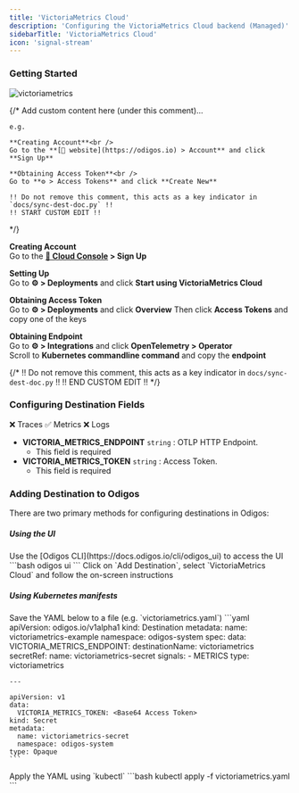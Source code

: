 ```yaml
---
title: 'VictoriaMetrics Cloud'
description: 'Configuring the VictoriaMetrics Cloud backend (Managed)'
sidebarTitle: 'VictoriaMetrics Cloud'
icon: 'signal-stream'
---
```


### Getting Started

<img src="https://d15jtxgb40qetw.cloudfront.net/victoriametrics.svg" alt="victoriametrics" className="not-prose h-20" />

{/*
    Add custom content here (under this comment)...

    e.g.

    **Creating Account**<br />
    Go to the **[🔗 website](https://odigos.io) > Account** and click **Sign Up**

    **Obtaining Access Token**<br />
    Go to **⚙️ > Access Tokens** and click **Create New**

    !! Do not remove this comment, this acts as a key indicator in `docs/sync-dest-doc.py` !!
    !! START CUSTOM EDIT !!
*/}

**Creating Account**<br />
Go to the **[🔗 Cloud Console](https://console.victoriametrics.cloud) > Sign Up**

**Setting Up**<br />
Go to **⚙️ > Deployments** and click **Start using VictoriaMetrics Cloud**

**Obtaining Access Token**<br />
Go to **⚙️ > Deployments** and click **Overview**
Then click **Access Tokens** and copy one of the keys

**Obtaining Endpoint**<br />
Go to **⚙️ > Integrations** and click **OpenTelemetry > Operator**<br />
Scroll to **Kubernetes commandline command** and copy the **endpoint**

{/*
    !! Do not remove this comment, this acts as a key indicator in `docs/sync-dest-doc.py` !!
    !! END CUSTOM EDIT !!
*/}

### Configuring Destination Fields

<Accordion title="Supported Signals:">
  ❌ Traces
  ✅ Metrics
  ❌ Logs
</Accordion>

- **VICTORIA_METRICS_ENDPOINT** `string` : OTLP HTTP Endpoint.
  - This field is required
- **VICTORIA_METRICS_TOKEN** `string` : Access Token.
  - This field is required

### Adding Destination to Odigos

There are two primary methods for configuring destinations in Odigos:

##### **Using the UI**

<Steps>
  <Step>
    Use the [Odigos CLI](https://docs.odigos.io/cli/odigos_ui) to access the UI
    ```bash
    odigos ui
    ```
  </Step>
  <Step>
    Click on `Add Destination`, select `VictoriaMetrics Cloud` and follow the on-screen instructions
  </Step>
</Steps>

##### **Using Kubernetes manifests**

<Steps>
  <Step>
    Save the YAML below to a file (e.g. `victoriametrics.yaml`)
    ```yaml
    apiVersion: odigos.io/v1alpha1
    kind: Destination
    metadata:
      name: victoriametrics-example
      namespace: odigos-system
    spec:
      data:
        VICTORIA_METRICS_ENDPOINT: <OTLP HTTP Endpoint>
      destinationName: victoriametrics
      secretRef:
        name: victoriametrics-secret
      signals:
      - METRICS
      type: victoriametrics

    ---

    apiVersion: v1
    data:
      VICTORIA_METRICS_TOKEN: <Base64 Access Token>
    kind: Secret
    metadata:
      name: victoriametrics-secret
      namespace: odigos-system
    type: Opaque
    ```
  </Step>
  <Step>
    Apply the YAML using `kubectl`
    ```bash
    kubectl apply -f victoriametrics.yaml
    ```
  </Step>
</Steps>